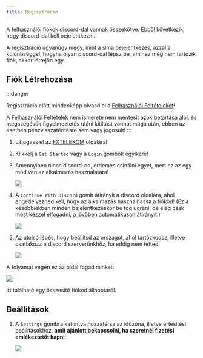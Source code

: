 ```yaml
---
title: Regisztráció
---
```



A felhasználói fiókok discord-dal vannak összekötve. Ebből következik, hogy discord-dal kell bejelentkezni.

A regisztráció ugyanúgy megy, mint a sima bejelentkezés, azzal a különbséggel, hogyha olyan discord-dal lépsz be, amihez még nem tartozik fiók, akkor létrejön egy.

## Fiók Létrehozása

:::danger

Regisztráció előtt mindenképp olvasd el a [Felhasználói Feltételeket](https://fxtelekom.org/tos)!

A Felhasználói Feltételek nem ismerete nem mentesít azok betartása alól, és megszegésük figyelmeztetés utáni kitiltást vonhat maga után, ebben az esetben pénzvisszatérítésre sem vagy jogosult!
:::

<Steps>

1. Látogass el az [FXTELEKOM](https://fxtelekom.org/) oldalára!

2. Klikkelj a `Get Started` vagy a `Login` gombok egyikére!

3. Amennyiben nincs discord-od, érdemes csinálni egyet, mert ez az egy mód van az alkalmazás használatára!

	![](/assets/login.png)

4. A `Continue With Discord` gomb átirányít a discord oldalára, ahol engedélyezned kell, hogy az alkalmazás használhassa a fiókod! (Ez a későbbiekben minden bejelentkezéskor be fog ugrani, de elég csak most kézzel elfogadni, a jövőben automatikusan átirányít.)

	![](/assets/dc-login.png)

5. Az utolsó lépés, hogy beállítsd az országot, ahol tartózkodsz, illetve csatlakozz a discord szerverünkhöz, ha eddig nem tetted!

	![](/assets/onboarding.png)

</Steps>


A folyamat végén ez az oldal fogad minket:

![](/assets/dashboard.png)

Itt található egy összesítő fiókod állapotáról.

## Beállítások

<Steps>

1. A `Settings` gombra kattintva hozzáférsz az időzóna, illetve értesítési beállításokhoz, **amit ajánlott bekapcsolni, ha szeretnél fizetési emlékeztetőt kapni**.

	![](/assets/settings.png)

</Steps>

